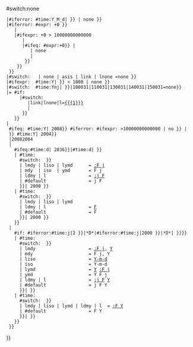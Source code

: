 {{{{{|safesubst:}}}#switch:none
 |{{{{{|safesubst:}}}#iferror: {{{{{|safesubst:}}}#time:Y_M_d|{{{1|}}} }} | none }} <noinclude><!-- #time: can't handle --></noinclude>
 |{{{{{|safesubst:}}}#iferror: {{{{{|safesubst:}}}#expr: {{{1|}}}+0 }}
    |<noinclude><!--not a pure number--></noinclude>
    |{{{{{|safesubst:}}}#ifexpr: {{{1|}}}+0 > 10000000000000
       |<noinclude><!-- a yyyymmddhhmmss timestamp --></noinclude>
       |{{{{{|safesubst:}}}#ifeq: {{{{{|safesubst:}}}#expr:{{{1|}}}+0}} | {{{1|}}}
          | none <noinclude><!-- pure number eg 123.456 --></noinclude>
          | <noinclude><!-- assume yy-mm-dd --></noinclude>
        }}
     }}
  }}
 |{{{{{|safesubst:}}}#switch:  {{lc:{{{2|}}}}} | none | asis | link | lnone =none }}
 |{{{{{|safesubst:}}}#ifexpr:  {{{{{|safesubst:}}}#time:Y|{{{1|}}} }} < 1000 | none }}
 |{{{{{|safesubst:}}}#switch:  {{{{{|safesubst:}}}#time:Ynj|{{{1|}}} }}|100031|110031|130031|140031|150031=none}}
 |= {{{{{|safesubst:}}}#if:{{{1|}}}
      |{{{{{|safesubst:}}}#switch:{{{2}}}
         |link|lnone|l=[[{{{1}}}]]
         |{{{1}}}
       }}
    }}<noinclude><!-- error or "none", so no formatting --></noinclude>
 |<noinclude><!-- continue with formatting --></noinclude>
  {{{{{|safesubst:}}}#ifeq:<noinclude><!--
    --></noinclude>{{{{{|safesubst:}}}#time:Y|{{{1}}} 2008}}<noinclude><!--
    --></noinclude>{{{{{|safesubst:}}}#iferror: {{{{{|safesubst:}}}#ifexpr: {{{1}}}>10000000000000 | no }} | }}<noinclude><!--
    --></noinclude>{{{{{|safesubst:}}}#time:Y|{{{1}}} 2004}}
  |20082004
  |<noinclude><!-- no year --></noinclude>
    {{{{{|safesubst:}}}#ifeq:{{{{{|safesubst:}}}#time:d|{{{1}}} 2036}}|{{{{{|safesubst:}}}#time:d|{{{1}}} }}
    |<noinclude><!-- month+day --></noinclude>{{{{{|safesubst:}}}#time:
      {{{{{|safesubst:}}}#switch: {{lc: {{{{{|safesubst:}}}#ifeq:{{{3|}}}|y|L}}{{{2|}}} }}
      | lmdy | liso | lymd      = [[:F j]]
      | mdy  | iso  | ymd       = F j
      | ldmy | l                = [[:j F]]
      | #default                = j F
      }}|{{{1}}} 2000 }}<noinclude><!-- default='dmy' or null or "" or unsupported option --></noinclude>
    |<noinclude><!-- month only --></noinclude>{{{{{|safesubst:}}}#time:
      {{{{{|safesubst:}}}#switch: {{lc: {{{{{|safesubst:}}}#ifeq:{{{3|}}}|y|L}}{{{2|}}} }}
      | lmdy | liso | lymd 
      | ldmy | l                = [[F]]
      | #default                = F
      }}|{{{1}}} 2000 }}<noinclude><!-- default='dmy'/'mdy'/'ymd'/'iso'/null/""/unsupported opt --></noinclude>
    }}
  |<noinclude><!-- with year--></noinclude>
    {{{{{|safesubst:}}}#if: {{{{{|safesubst:}}}#iferror:{{{{{|safesubst:}}}#time:j|2 {{{1|}}}}}|*D*|{{{{{|safesubst:}}}#iferror:{{{{{|safesubst:}}}#time:j|2000 {{{1|}}}}}|*D*| }}}}
    |<noinclude><!-- day+month+year --></noinclude>{{{{{|safesubst:}}}#time:
      {{{{{|safesubst:}}}#switch: {{lc: {{{{{|safesubst:}}}#ifeq:{{{3|}}}|y|L}}{{{2|}}} }}
      | lmdy                    = [[:F j]], [[Y]]
      | mdy                     = F j, Y
      | liso                    = [[Y|Y-]][[F j|m-d]]<noinclude><!-- i.e. [[Y-m-d]] --></noinclude>
      | iso                     = Y-m-d
      | lymd                    = [[Y]] [[:F j]]
      | ymd                     = Y F j
      | ldmy | l                = [[:j F]] [[Y]]
      | #default                = j F Y
      }}|{{{1|}}} }}<noinclude><!-- #default='dmy' or null or "" or unsupported option --></noinclude>
    |<noinclude><!-- month+year --></noinclude>{{{{{|safesubst:}}}#time:
      {{{{{|safesubst:}}}#switch: {{lc: {{{{{|safesubst:}}}#ifeq:{{{3|}}}|y|L}}{{{2|}}} }}
      | lmdy | liso | lymd | ldmy | l  = [[:F Y]]
      | #default                = F Y
      }}|{{{1|}}} }}<noinclude><!-- default='dmy'/'iso'/'mdy'/null/""/unsupported option --></noinclude>
    }}
  }}    
}}<noinclude>
{{documentation}}
</noinclude>